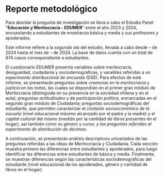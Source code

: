 # Reporte metodológico

Para abordar la pregunta de investigación se lleva a cabo el Estudio Panel \"**Educación y Meritocracia - EDUMER**\" entre el año 2023 y 2024, encuestando a estudiantes de enseñanza básica y media y sus profesores y apoderados.

Este informe refiere a la *segunda ola* del estudio, llevada a cabo desde -- de 2024 hasta el mes de -- de 2024. La base de datos cuenta con un total de 674 casos correspondiente a estudiantes.

El cuestionario EDUMER presenta variables sobre meritocracia, desigualdad, ciudadanía y sociodemográficas, y varaibles referidas a un *experimento distribucional de encuesta* (DSE). Para efectos de este informe, se presentarán preguntas sobre *creencias en la meritocracia* y *justicia en las notas*, las cuales se dispondrán en el primer gran módulo de Meritocracia (distinguida en su presencia en la sociedad chilena y en el aula); preguntas *actitudinales* y de *participación política*, enmarcadas en el segundo gran módulo de Ciudadanía; preguntas sociodemográficas del estudiante, que permiten caracterizar el *contexto socioeconómico de la escuela* (nivel educacional máximo alcanzado por el padre y la madre) y el *capital cultural* del mismo (medido por la cantidad de libros presentes en el hogar), así también como su *género* y *curso; y las preguntas referidas al experimento de distribución de décimas*.

A continuación, se presentarán análisis descriptivos univariados de las preguntas referidas a las ideas de Meritocriacia y Ciudadanía. Cada sección muestra primero las diferencias entre estudiantes y apoderados, para luego identificar las diferencias entre estudiantes de básica y media. Finalmente, se muestran diferencias según las características sociodemográficas del estudiante (nivel educacional de los apoderados, género y cantidad de libros en el hogar).
